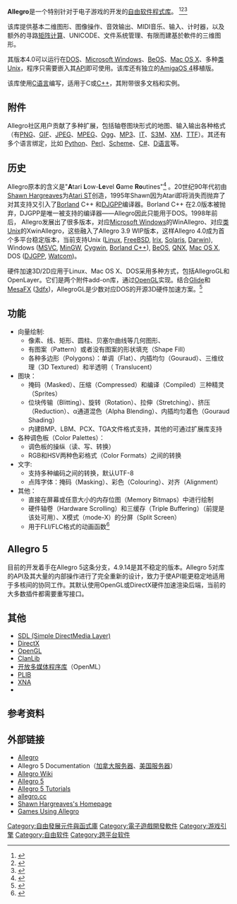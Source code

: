 {{NoteTA|G1=IT|G2=FL}}
{{About|一個开发电子游戏的软件程式库|表示音樂中的快板|快板}}
{{Infobox Software
| name                   = Allegro
| screenshot             = Allegro-logo.svg
| screenshot size        = 160px
| caption                = 徽标
| developer              = Allegro的开发者
| latest release version = 5.2.6
| latest release date    = {{Start date and age|2020|02|10}}
| operating system       = [[跨平台|跨平台]]
| genre                  = [[多媒体|多媒体]]和[[电子游戏|电子游戏]]相关[[SDK|SDK]]
| license                = Allegro 4: Giftware（类似[[MIT许可证|MIT许可证]]）<br />Allegro 5: [[Zlib|Zlib]]
| website                = {{URL|https://liballeg.org/}}
}}
'''Allegro'''是一个特别针对于电子游戏的开发的[[自由软件|自由软件]][[程式库|程式库]]。
<ref>{{cite book|last=Harbour|first=Jonathan|authorlink=|title= Game Programming All in One, Second Edition|publisher=Course Technology PTR|series=|year=2004|doi=|isbn=1592003834}}</ref><ref>{{cite book|last=Steinke|first=Lennart|authorlink=|title=Spielprogrammierung|publisher=BHV Verlag|series=|year = 2003|doi=|isbn=3826680758}}</ref><ref>{{cite book|last=P. J. Deitel|first=P. J.|authorlink=|title=C How to Program|publisher=[[Prentice_Hall|Prentice Hall]]|series=HowtoProgram|year=2006|doi=|isbn=0-13-240416-8}}</ref>

该库提供基本二维图形、图像操作、音效输出、MIDI音乐、输入、计时器，以及额外的寻路[[矩阵计算|矩阵计算]]、UNICODE、文件系统管理、有限而建基於軟件的三维图形。

其版本4.0可以运行在[[DOS|DOS]]、[[Microsoft_Windows|Microsoft Windows]]、[[BeOS|BeOS]]、[[Mac_OS_X|Mac OS X]]、多种[[类Unix|类Unix]]，程序只需要嵌入其[[API|API]]即可使用。该库还有独立的[[AmigaOS_4|AmigaOS 4]]移植版。

该库使用[[C语言|C语言]]编写，适用于C或[[C++|C++]]，其附带很多文档和实例。

==附件==

Allegro社区用户贡献了多种扩展，包括轴卷图块形式的地图、输入输出各种格式（有[[Portable_Network_Graphics|PNG]]、[[GIF|GIF]]、[[JPEG|JPEG]]、[[MPEG|MPEG]]、[[Ogg|Ogg]]、[[MP3|MP3]]、[[Impulse_Tracker|IT]]、[[S3M_(文件格式)|S3M]]、[[XM|XM]]、[[TrueType|TTF]]）。其还有多个语言绑定，比如 [[Python|Python]]、[[Perl|Perl]]、[[Scheme|Scheme]]、[[C_Sharp|C#]]、[[D语言|D语言]]等。

==历史==
Allegro原本的含义是"'''A'''tari '''L'''ow-'''Le'''vel '''G'''ame '''Ro'''utines"<ref>{{Cite web |url=http://www.allegro.cc/forums/thread/573313/574083#target |title=Forum posting by Shawn Hargreaves |accessdate=2009-10-26 |archive-date=2009-01-08 |archive-url=https://web.archive.org/web/20090108063923/http://www.allegro.cc/forums/thread/573313/574083#target |dead-url=no }}</ref> 。20世纪90年代初由[[Shawn_Hargreaves|Shawn Hargreaves]]为[[Atari_ST|Atari ST]]创造，1995年Shawn因为Atari即将消失而抛弃了对其支持又引入了[[Borland|Borland]] C++ 和[[DJGPP|DJGPP]]编译器。Borland C++ 在2.0版本被抛弃，DJGPP是唯一被支持的编译器——Allegro因此只能用于DOS。1998年前后， Allegro发展出了很多版本，对应[[Microsoft_Windows|Microsoft Windows]]的WinAllegro、对应[[类Unix|类Unix]]的XwinAllegro，这些融入了Allegro 3.9 WIP版本，这样Allegro 4.0成为首个多平台稳定版本，当前支持Unix ([[Linux|Linux]], [[FreeBSD|FreeBSD]], [[Irix|Irix]], [[Solaris|Solaris]], [[Darwin|Darwin]]), Windows ([[MSVC|MSVC]], [[MinGW|MinGW]], [[Cygwin|Cygwin]], [[Borland_C++|Borland C++]]), [[BeOS|BeOS]], [[QNX|QNX]], [[Mac_OS_X|Mac OS X]], DOS ([[DJGPP|DJGPP]], [[Watcom|Watcom]])。

硬件加速3D/2D应用于Linux、Mac OS X、DOS采用多种方式，包括AllegroGL和OpenLayer。它们是两个附件add-on库，通过[[OpenGL|OpenGL]]实现。结合[[Glide_API|Glide]]和[[Mesa_3D|MesaFX]] ([[3dfx|3dfx]])，AllegroGL是少数对应DOS的开源3D硬件加速方案。<ref>{{cite web |title=Mesa 3-D graphics library |author=Daniel Borca |url=http://www.geocities.com/dborca/opengl/mesa.html |work= |archiveurl=https://www.webcitation.org/5kmXKDZoH?url=http://www.geocities.com/dborca/opengl/mesa.html |archivedate=2009-10-25 |deadurl=yes |access-date=2009-10-26 }}</ref>

==功能==

* 向量绘制:
** 像素、线、矩形、圆柱、贝塞尔曲线等几何图形、 
** 有图案（Pattern）或者没有图案的形状填充（Shape Fill）
** 各种多边形（Polygons）：单调（Flat）、内插均匀（Gouraud）、三维纹理（3D Textured）和半透明（ Translucent）
* 图块：
** 掩码（Masked）、压缩（Compressed）和编译（Compiled）三种精灵（Sprites）
** 位块传输（Blitting）、旋转（Rotation）、拉伸（Stretching）、挤压（Reduction）、α通道混色（Alpha Blending）、内插均匀着色（Gouraud Shading）
** 内建BMP、LBM、PCX、TGA文件格式支持，其他的可通过扩展库支持
* 各种调色板（Color Palettes）：
** 调色板的操纵（读、写、转换）
** RGB和HSV两种色彩格式（Color Formats）之间的转换
* 文字:
** 支持多种编码之间的转换，默认UTF-8
** 点阵字体：掩码（Masking）、彩色（Colouring）、对齐（Alignment）
* 其他：
** 直接在屏幕或任意大小的内存位图（Memory Bitmaps）中进行绘制
** 硬件轴卷（Hardware Scrolling）和三缓存（Triple Buffering）（前提是该处可用）、X模式（mode-X）的分屏（Split Screen）
** 用于FLI/FLC格式的动画函数<ref>{{Cite web |url=http://alleg.sourceforge.net/readme.html |title=Allegro Introduction |access-date=2009-10-26 |archive-url=https://web.archive.org/web/20091201062518/http://alleg.sourceforge.net/readme.html |archive-date=2009-12-01 |dead-url=yes }}</ref>

==Allegro 5==

目前的开发着手在Allegro 5这条分支，4.9.14是其不稳定的版本。Allegro 5对库的API及其大量的内部操作进行了完全重新的设计，致力于使API能更稳定地适用于多核间的协同工作。其默认使用OpenGL或DirectX硬件加速渲染后端，当前的大多数插件都需要重写接口。

==其他==
{{Portal|电子游戏}}
{{Portal|自由软件}}
*[[Simple_DirectMedia_Layer|SDL (Simple DirectMedia Layer)]]
*[[DirectX|DirectX]]
*[[OpenGL|OpenGL]]
*[[ClanLib|ClanLib]]
*[[开放多媒体程序库|开放多媒体程序库]]（OpenML）
*[[PLIB|PLIB]]
*[[Microsoft_XNA|XNA]]
*{{link-en|SFML|SFML}}

==参考资料==
{{Reflist}}

==外部链接==
{{en}}
* [http://www.liballeg.org/ Allegro]{{Wayback|url=http://www.liballeg.org/ |date=20100216163950 }}
* Allegro 5 Documentation（[http://docs.liballeg.org/ 加拿大服务器]{{Wayback|url=http://docs.liballeg.org/ |date=20100626114018 }}、[https://web.archive.org/web/20100125134626/http://alleg.sourceforge.net/a5docs/refman/index.html 美国服务器]）
* [http://wiki.allegro.cc/ Allegro Wiki]{{Wayback|url=http://wiki.allegro.cc/ |date=20090805064346 }}
* [http://www.allegro5.org/ Allegro 5]{{Wayback|url=http://www.allegro5.org/ |date=20091228150259 }}
* [http://software.skoobalon.com/a5.php Allegro 5 Tutorials]{{Wayback|url=http://software.skoobalon.com/a5.php |date=20100102055054 }}
* [http://www.allegro.cc/ allegro.cc]{{Wayback|url=http://www.allegro.cc/ |date=20090823041143 }}
* [http://www.talula.demon.co.uk/ Shawn Hargreaves's Homepage]{{Wayback|url=http://www.talula.demon.co.uk/ |date=20091114164306 }}
* [http://www.allegro.cc/depot/action/ Games Using Allegro]{{Wayback|url=http://www.allegro.cc/depot/action/ |date=20100105161411 }}

{{游戏引擎}}

[[Category:自由發展元件與函式庫|Category:自由發展元件與函式庫]]
[[Category:電子遊戲開發軟件|Category:電子遊戲開發軟件]]
[[Category:游戏引擎|Category:游戏引擎]]
[[Category:自由软件|Category:自由软件]]
[[Category:跨平台软件|Category:跨平台软件]]